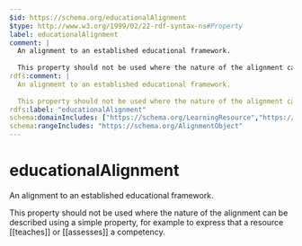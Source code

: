 ```yaml
---
$id: https://schema.org/educationalAlignment
$type: http://www.w3.org/1999/02/22-rdf-syntax-ns#Property
label: educationalAlignment
comment: |
  An alignment to an established educational framework.
  
  This property should not be used where the nature of the alignment can be described using a simple property, for example to express that a resource [[teaches]] or [[assesses]] a competency.
rdfs:comment: |
  An alignment to an established educational framework.
  
  This property should not be used where the nature of the alignment can be described using a simple property, for example to express that a resource [[teaches]] or [[assesses]] a competency.
rdfs:label: "educationalAlignment"
schema:domainIncludes: ["https://schema.org/LearningResource","https://schema.org/CreativeWork"]
schema:rangeIncludes: "https://schema.org/AlignmentObject"
---
```


# educationalAlignment

An alignment to an established educational framework.

This property should not be used where the nature of the alignment can be described using a simple property, for example to express that a resource [[teaches]] or [[assesses]] a competency.

